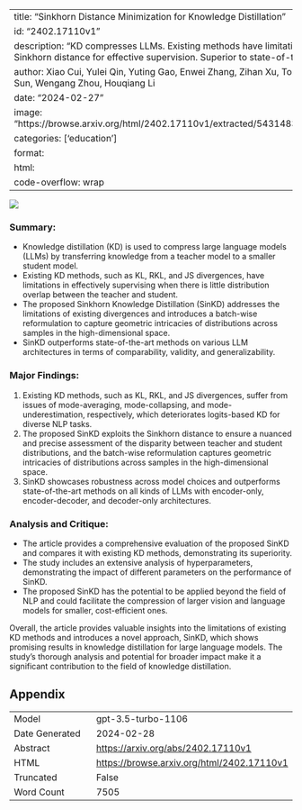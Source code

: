 
---
title: "Sinkhorn Distance Minimization for Knowledge Distillation"
id: "2402.17110v1"
description: "KD compresses LLMs. Existing methods have limitations. SinKD uses Sinkhorn distance for effective supervision. Superior to state-of-the-art."
author: Xiao Cui, Yulei Qin, Yuting Gao, Enwei Zhang, Zihan Xu, Tong Wu, Ke Li, Xing Sun, Wengang Zhou, Houqiang Li
date: "2024-02-27"
image: "https://browse.arxiv.org/html/2402.17110v1/extracted/5431483/distributions.png"
categories: ['education']
format:
  html:
    code-overflow: wrap
---

![](https://browse.arxiv.org/html/2402.17110v1/extracted/5431483/distributions.png)

### **Summary:**
- Knowledge distillation (KD) is used to compress large language models (LLMs) by transferring knowledge from a teacher model to a smaller student model.
- Existing KD methods, such as KL, RKL, and JS divergences, have limitations in effectively supervising when there is little distribution overlap between the teacher and student.
- The proposed Sinkhorn Knowledge Distillation (SinKD) addresses the limitations of existing divergences and introduces a batch-wise reformulation to capture geometric intricacies of distributions across samples in the high-dimensional space.
- SinKD outperforms state-of-the-art methods on various LLM architectures in terms of comparability, validity, and generalizability.

### Major Findings:
1. Existing KD methods, such as KL, RKL, and JS divergences, suffer from issues of mode-averaging, mode-collapsing, and mode-underestimation, respectively, which deteriorates logits-based KD for diverse NLP tasks.
2. The proposed SinKD exploits the Sinkhorn distance to ensure a nuanced and precise assessment of the disparity between teacher and student distributions, and the batch-wise reformulation captures geometric intricacies of distributions across samples in the high-dimensional space.
3. SinKD showcases robustness across model choices and outperforms state-of-the-art methods on all kinds of LLMs with encoder-only, encoder-decoder, and decoder-only architectures.

### Analysis and Critique:
- The article provides a comprehensive evaluation of the proposed SinKD and compares it with existing KD methods, demonstrating its superiority.
- The study includes an extensive analysis of hyperparameters, demonstrating the impact of different parameters on the performance of SinKD.
- The proposed SinKD has the potential to be applied beyond the field of NLP and could facilitate the compression of larger vision and language models for smaller, cost-efficient ones.

Overall, the article provides valuable insights into the limitations of existing KD methods and introduces a novel approach, SinKD, which shows promising results in knowledge distillation for large language models. The study's thorough analysis and potential for broader impact make it a significant contribution to the field of knowledge distillation.

## Appendix

|          |          |
|----------|----------|
| Model     | gpt-3.5-turbo-1106       |
| Date Generated     | 2024-02-28       |
| Abstract | [https://arxiv.org/abs/2402.17110v1](https://arxiv.org/abs/2402.17110v1)        |
| HTML     | [https://browse.arxiv.org/html/2402.17110v1](https://browse.arxiv.org/html/2402.17110v1)       |
| Truncated       | False       |
| Word Count       | 7505       |